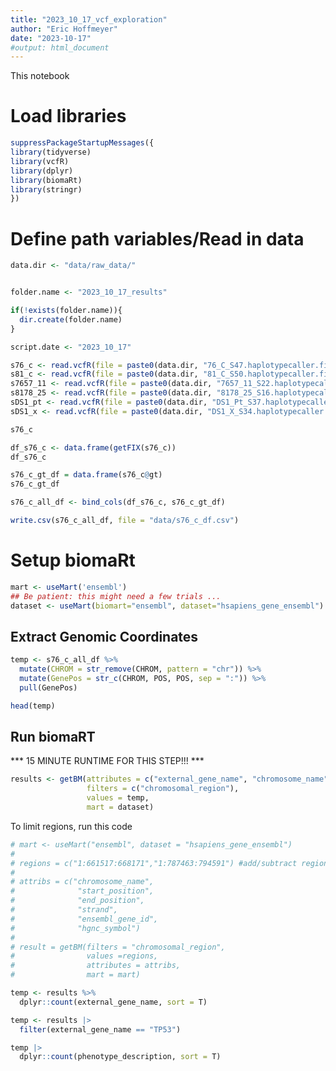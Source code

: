 ---
title: "2023_10_17_vcf_exploration"
author: "Eric Hoffmeyer"
date: "2023-10-17"
#output: html_document
---

This notebook

# Load libraries

```{r}
suppressPackageStartupMessages({
library(tidyverse)
library(vcfR)
library(dplyr)
library(biomaRt)
library(stringr)
})
```

# Define path variables/Read in data

```{r}
data.dir <- "data/raw_data/"


folder.name <- "2023_10_17_results"

if(!exists(folder.name)){
  dir.create(folder.name)
}

script.date <- "2023_10_17"
```

```{r}
s76_c <- read.vcfR(file = paste0(data.dir, "76_C_S47.haplotypecaller.filtered_snpEff.ann.vcf"))
s81_c <- read.vcfR(file = paste0(data.dir, "81_C_S50.haplotypecaller.filtered_snpEff.ann.vcf"))
s7657_11 <- read.vcfR(file = paste0(data.dir, "7657_11_S22.haplotypecaller.filtered_snpEff.ann.vcf"))
s8178_25 <- read.vcfR(file = paste0(data.dir, "8178_25_S16.haplotypecaller.filtered_snpEff.ann.vcf"))
sDS1_pt <- read.vcfR(file = paste0(data.dir, "DS1_Pt_S37.haplotypecaller.filtered_snpEff.ann.vcf"))
sDS1_x <- read.vcfR(file = paste0(data.dir, "DS1_X_S34.haplotypecaller.filtered_snpEff.ann.vcf"))
```


```{r}
s76_c
```

```{r}
df_s76_c <- data.frame(getFIX(s76_c))
df_s76_c
```

```{r}
s76_c_gt_df = data.frame(s76_c@gt)
s76_c_gt_df

```

```{r}
s76_c_all_df <- bind_cols(df_s76_c, s76_c_gt_df)

write.csv(s76_c_all_df, file = "data/s76_c_df.csv")
```

# Setup biomaRt

```{r}
mart <- useMart('ensembl')
## Be patient: this might need a few trials ...
dataset <- useMart(biomart="ensembl", dataset="hsapiens_gene_ensembl")
```

## Extract Genomic Coordinates

```{r}
temp <- s76_c_all_df %>%
  mutate(CHROM = str_remove(CHROM, pattern = "chr")) %>%
  mutate(GenePos = str_c(CHROM, POS, POS, sep = ":")) %>%
  pull(GenePos)

head(temp)

```

## Run biomaRT

*** 15 MINUTE RUNTIME FOR THIS STEP!!! ***

```{r}
results <- getBM(attributes = c("external_gene_name", "chromosome_name", "start_position", "end_position", "description", "gene_biotype", "phenotype_description", "source_name", "study_external_id"),
                 filters = c("chromosomal_region"),
                 values = temp, 
                 mart = dataset)
```

To limit regions, run this code

```{r}
# mart <- useMart("ensembl", dataset = "hsapiens_gene_ensembl")
# 
# regions = c("1:661517:668171","1:787463:794591") #add/subtract regions as desired
# 
# attribs = c("chromosome_name",
#              "start_position",
#              "end_position",
#              "strand",
#              "ensembl_gene_id",
#              "hgnc_symbol")
# 
# result = getBM(filters = "chromosomal_region", 
#                values =regions,
#                attributes = attribs, 
#                mart = mart)
```



```{r}
temp <- results %>%
  dplyr::count(external_gene_name, sort = T)
```

```{r}
temp <- results |> 
  filter(external_gene_name == "TP53")
```

```{r}
temp |> 
  dplyr::count(phenotype_description, sort = T)
```

















